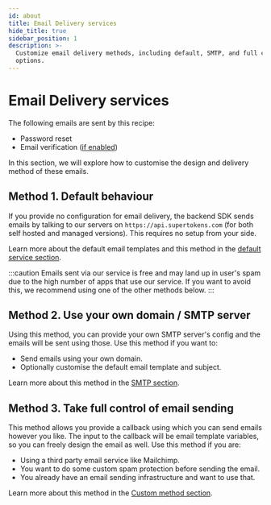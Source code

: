 ```yaml
---
id: about
title: Email Delivery services
hide_title: true
sidebar_position: 1
description: >-
  Customize email delivery methods, including default, SMTP, and full control
  options.
---
```


# Email Delivery services

The following emails are sent by this recipe:
- Password reset
- Email verification ([if enabled](/docs/additional-verification/email-verification/enable-email-verification))

In this section, we will explore how to customise the design and delivery method of these emails.

## Method 1. Default behaviour
If you provide no configuration for email delivery, the backend SDK sends emails by talking to our servers on `https://api.supertokens.com` (for both self hosted and managed versions). This requires no setup from your side.

Learn more about the default email templates and this method in the [default service section](./default).

:::caution
Emails sent via our service is free and may land up in user's spam due to the high number of apps that use our service. If you want to avoid this, we recommend using one of the other methods below.
:::

## Method 2. Use your own domain / SMTP server
Using this method, you can provide your own SMTP server's config and the emails will be sent using those. Use this method if you want to:
- Send emails using your own domain.
- Optionally customise the default email template and subject.

Learn more about this method in the [SMTP section](/docs/platform-configuration/email-delivery/smtp-service/configure-smtp).

## Method 3. Take full control of email sending
This method allows you provide a callback using which you can send emails however you like. The input to the callback will be email template variables, so you can freely design the email as well. Use this method if you are:
- Using a third party email service like Mailchimp.
- You want to do some custom spam protection before sending the email.
- You already have an email sending infrastructure and want to use that.

Learn more about this method in the [Custom method section](./custom-method).
